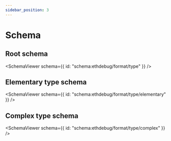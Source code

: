```yaml
---
sidebar_position: 3
---
```



# Schema

## Root schema

<SchemaViewer
  schema={{ id: "schema:ethdebug/format/type" }}
  />

## Elementary type schema

<SchemaViewer
  schema={{ id: "schema:ethdebug/format/type/elementary" }}
  />

## Complex type schema

<SchemaViewer
  schema={{ id: "schema:ethdebug/format/type/complex" }}
  />
